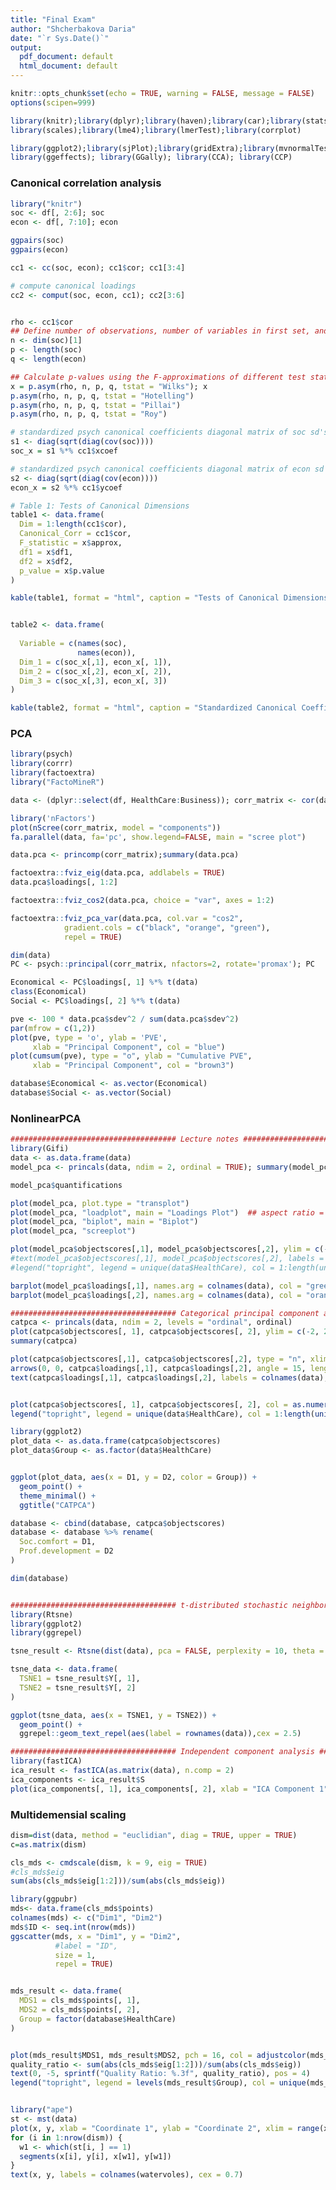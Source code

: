 ```yaml
---
title: "Final Exam"
author: "Shcherbakova Daria"
date: "`r Sys.Date()`"
output:
  pdf_document: default
  html_document: default
---
```


```r
knitr::opts_chunk$set(echo = TRUE, warning = FALSE, message = FALSE)
options(scipen=999)

library(knitr);library(dplyr);library(haven);library(car);library(stats)
library(scales);library(lme4);library(lmerTest);library(corrplot)

library(ggplot2);library(sjPlot);library(gridExtra);library(mvnormalTest)
library(ggeffects); library(GGally); library(CCA); library(CCP)

```

### Canonical correlation analysis

```r
library("knitr")
soc <- df[, 2:6]; soc
econ <- df[, 7:10]; econ

ggpairs(soc)
ggpairs(econ)

cc1 <- cc(soc, econ); cc1$cor; cc1[3:4]

# compute canonical loadings
cc2 <- comput(soc, econ, cc1); cc2[3:6]


rho <- cc1$cor
## Define number of observations, number of variables in first set, and number of variables in the second set.
n <- dim(soc)[1]
p <- length(soc)
q <- length(econ)

## Calculate p-values using the F-approximations of different test statistics:
x = p.asym(rho, n, p, q, tstat = "Wilks"); x
p.asym(rho, n, p, q, tstat = "Hotelling")
p.asym(rho, n, p, q, tstat = "Pillai")
p.asym(rho, n, p, q, tstat = "Roy")

# standardized psych canonical coefficients diagonal matrix of soc sd's
s1 <- diag(sqrt(diag(cov(soc))))
soc_x = s1 %*% cc1$xcoef

# standardized psych canonical coefficients diagonal matrix of econ sd's
s2 <- diag(sqrt(diag(cov(econ))))
econ_x = s2 %*% cc1$ycoef

# Table 1: Tests of Canonical Dimensions
table1 <- data.frame(
  Dim = 1:length(cc1$cor),
  Canonical_Corr = cc1$cor,
  F_statistic = x$approx,
  df1 = x$df1,
  df2 = x$df2,
  p_value = x$p.value
)

kable(table1, format = "html", caption = "Tests of Canonical Dimensions")


table2 <- data.frame(
  
  Variable = c(names(soc),
               names(econ)),
  Dim_1 = c(soc_x[,1], econ_x[, 1]),
  Dim_2 = c(soc_x[,2], econ_x[, 2]),
  Dim_3 = c(soc_x[,3], econ_x[, 3])
)

kable(table2, format = "html", caption = "Standardized Canonical Coefficients")

```
### PCA
```r
library(psych)
library(corrr)
library(factoextra)
library("FactoMineR")

data <- (dplyr::select(df, HealthCare:Business)); corr_matrix <- cor(data); ggcorrplot::ggcorrplot(corr_matrix, type = "lower",lab = TRUE)

library('nFactors')
plot(nScree(corr_matrix, model = "components"))
fa.parallel(data, fa='pc', show.legend=FALSE, main = "scree plot")

data.pca <- princomp(corr_matrix);summary(data.pca)

factoextra::fviz_eig(data.pca, addlabels = TRUE)
data.pca$loadings[, 1:2]

factoextra::fviz_cos2(data.pca, choice = "var", axes = 1:2)

factoextra::fviz_pca_var(data.pca, col.var = "cos2",
            gradient.cols = c("black", "orange", "green"),
            repel = TRUE)

dim(data)
PC <- psych::principal(corr_matrix, nfactors=2, rotate='promax'); PC

Economical <- PC$loadings[, 1] %*% t(data)
class(Economical)
Social <- PC$loadings[, 2] %*% t(data)

pve <- 100 * data.pca$sdev^2 / sum(data.pca$sdev^2)
par(mfrow = c(1,2))
plot(pve, type = 'o', ylab = 'PVE', 
     xlab = "Principal Component", col = "blue")
plot(cumsum(pve), type = "o", ylab = "Cumulative PVE", 
     xlab = "Principal Component", col = "brown3")

database$Economical <- as.vector(Economical)
database$Social <- as.vector(Social)
```
### NonlinearPCA
```r
##################################### Lecture notes #####################################
library(Gifi)
data <- as.data.frame(data)
model_pca <- princals(data, ndim = 2, ordinal = TRUE); summary(model_pca)

model_pca$quantifications

plot(model_pca, plot.type = "transplot")
plot(model_pca, "loadplot", main = "Loadings Plot")  ## aspect ratio = 1
plot(model_pca, "biplot", main = "Biplot")
plot(model_pca, "screeplot")

plot(model_pca$objectscores[,1], model_pca$objectscores[,2], ylim = c(-6,6), col = "blue", pch = 16)
#text(model_pca$objectscores[,1], model_pca$objectscores[,2], labels = colnames(data), pos = 1, col = "red")
#legend("topright", legend = unique(data$HealthCare), col = 1:length(unique(data$HealthCare)), pch = 1)

barplot(model_pca$loadings[,1], names.arg = colnames(data), col = "green", las = 2, main = "Contribution to PC1")
barplot(model_pca$loadings[,2], names.arg = colnames(data), col = "orange", las = 2, main = "Contribution to PC2")

##################################### Categorical principal component analysis (PRINCALS) #####################################
catpca <- princals(data, ndim = 2, levels = "ordinal", ordinal)
plot(catpca$objectscores[, 1], catpca$objectscores[, 2], ylim = c(-2, 2))
summary(catpca)

plot(catpca$objectscores[,1], catpca$objectscores[,2], type = "n", xlim = c(-2, 2), ylim = c(-1, 1), xlab = "Comp1", ylab = "Comp2")
arrows(0, 0, catpca$loadings[,1], catpca$loadings[,2], angle = 15, length = 0.1, col = "black")
text(catpca$loadings[,1], catpca$loadings[,2], labels = colnames(data), pos = 2, col = "black")


plot(catpca$objectscores[, 1], catpca$objectscores[, 2], col = as.numeric(data$HealthCare))
legend("topright", legend = unique(data$HealthCare), col = 1:length(unique(data$HealthCare)), pch = 1)

library(ggplot2)
plot_data <- as.data.frame(catpca$objectscores)
plot_data$Group <- as.factor(data$HealthCare)


ggplot(plot_data, aes(x = D1, y = D2, color = Group)) +
  geom_point() +
  theme_minimal() +
  ggtitle("CATPCA")

database <- cbind(database, catpca$objectscores)
database <- database %>% rename(
  Soc.comfort = D1,
  Prof.development = D2
)

dim(database)


##################################### t-distributed stochastic neighbor embedding (t-SNE) #####################################
library(Rtsne)
library(ggplot2)
library(ggrepel)

tsne_result <- Rtsne(dist(data), pca = FALSE, perplexity = 10, theta = 0.0)

tsne_data <- data.frame(
  TSNE1 = tsne_result$Y[, 1],
  TSNE2 = tsne_result$Y[, 2]
)

ggplot(tsne_data, aes(x = TSNE1, y = TSNE2)) +
  geom_point() +
  ggrepel::geom_text_repel(aes(label = rownames(data)),cex = 2.5)

##################################### Independent component analysis #####################################
library(fastICA)
ica_result <- fastICA(as.matrix(data), n.comp = 2)
ica_components <- ica_result$S
plot(ica_components[, 1], ica_components[, 2], xlab = "ICA Component 1", ylab = "ICA Component 2", main = "Independent Component Analysis")

```
### Multidemensial scaling
```r
dism=dist(data, method = "euclidian", diag = TRUE, upper = TRUE)
c=as.matrix(dism)

cls_mds <- cmdscale(dism, k = 9, eig = TRUE)
#cls_mds$eig
sum(abs(cls_mds$eig[1:2]))/sum(abs(cls_mds$eig))

library(ggpubr)
mds<- data.frame(cls_mds$points)
colnames(mds) <- c("Dim1", "Dim2")
mds$ID <- seq.int(nrow(mds))
ggscatter(mds, x = "Dim1", y = "Dim2", 
          #label = "ID",
          size = 1,
          repel = TRUE)


mds_result <- data.frame(
  MDS1 = cls_mds$points[, 1],
  MDS2 = cls_mds$points[, 2],
  Group = factor(database$HealthCare)
)


plot(mds_result$MDS1, mds_result$MDS2, pch = 16, col = adjustcolor(mds_result$Group, alpha.f = 0.6), main = "MDS Visualization", xlab = "MDS1", ylab = "MDS2")
quality_ratio <- sum(abs(cls_mds$eig[1:2]))/sum(abs(cls_mds$eig))
text(0, -5, sprintf("Quality Ratio: %.3f", quality_ratio), pos = 4)
legend("topright", legend = levels(mds_result$Group), col = unique(mds_result$Group), pch = 16, title = "Satisfaction level", cex = 0.8)


library("ape")
st <- mst(data)
plot(x, y, xlab = "Coordinate 1", ylab = "Coordinate 2", xlim = range(x)*1.2, type = "n")
for (i in 1:nrow(dism)) {
  w1 <- which(st[i, ] == 1)
  segments(x[i], y[i], x[w1], y[w1])
}
text(x, y, labels = colnames(watervoles), cex = 0.7)

```
